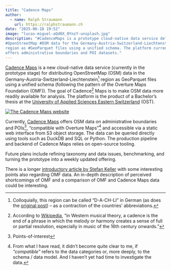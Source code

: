 ```yaml
---
title: "Cadence Maps"
author:
  - name: Ralph Straumann
    url: https://ralphstraumann.ch
date: "2025-06-18 19:52"
image: "lucas-miguel-aQd0X_0YnzY-unsplash.jpg"
description: "#CadenceMaps is a prototype cloud-native data service delivering 
#OpenStreetMap #OSM data for the Germany-Austria-Switzerland-Liechtenstein 
region as #GeoParquet files using a unified schema. The platform currently 
offers administrative boundaries and POI datasets."
---
```


[Cadence Maps](https://cadencemaps.infs.ch/) is a new cloud-native data service 
(currently in the prototype stage) for distributing OpenStreetMap (OSM) data in 
the Germany-Austria-Switzerland-Liechtenstein[^dachli] region as GeoParquet 
files using a unified schema (following the pattern of the Overture Maps 
Foundation (OMF)). The goal of Cadence[^cadence] Maps is to make OSM data more readily 
available for analysis. The platform is the product of a Bachelor's thesis at 
the [University of Applied Sciences Eastern Switzerland](https://www.ost.ch/en/) 
(OST).

[![The *Cadence Maps* website](cadence-maps.png "The Cadence Maps website")](https://cadencemaps.infs.ch/)

Currently, [Cadence Maps](https://cadencemaps.infs.ch/) offers OSM data on 
administrative boundaries and POIs^[Points-of-interest], "compatible with 
Overture Maps"[^compatible] and accessible via a static web interface from S3 
object storage. The data can be queried directly using tools such as DuckDB and 
SQL or Python. The production pipeline and backend of Cadence Maps relies on 
open-source tooling.

Future plans include refining taxonomy and data issues, benchmarking, and 
turning the prototype into a weekly updated offering.

There is a longer [introductory article by Stefan Keller](https://www.linkedin.com/pulse/cadence-maps-cloud-native-osm-geoparquet-data-service-stefan-keller-6kmje/?trackingId=ssAjiWEge%2FpWcnE%2F6li9Iw%3D%3D) with some interesting points also 
regarding OMF data. An in-depth description of perceived shortcomings of OMF 
and a comparison of OMF and Cadence Maps data could be interesting.

[^dachli]: Colloquially, this region can be called "D-A-CH-LI" in German (as 
does the [original post](https://www.linkedin.com/pulse/cadence-maps-cloud-native-osm-geoparquet-data-service-stefan-keller-6kmje/?trackingId=ssAjiWEge%2FpWcnE%2F6li9Iw%3D%3D)) – as a contraction of the 
countries' abbreviations.
[^compatible]: From what I have read, it didn't become quite clear to me, if 
*"compatible"*&#32;refers to the data categories or, more deeply, to the schema / 
data model. And I haven't yet had time to investigate the data.
[^cadence]: According to [Wikipedia](https://en.wikipedia.org/wiki/Cadence), "in 
Western musical theory, a cadence is the end of a phrase in which the melody or 
harmony creates a sense of full or partial resolution, especially in music of 
the 16th century onwards."